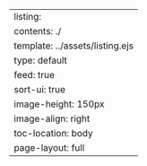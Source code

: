 ---
listing:
  contents: ./
  template: ../assets/listing.ejs
  type: default
  feed: true
  sort-ui: true
  image-height: 150px
  image-align: right
toc-location: body
page-layout: full
---
